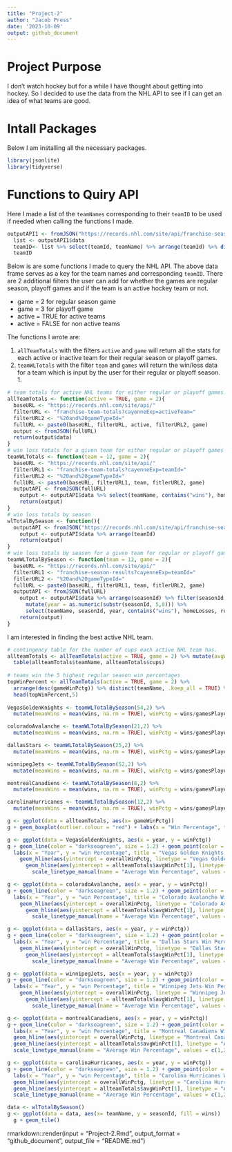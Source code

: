 ```yaml
---
title: "Project-2"
author: "Jacob Press"
date: '2023-10-09'
output: github_document
---
```

# Project Purpose  

I don't watch hockey but for a while I have thought about getting into hockey. So I decided to use the data from the NHL API to see if I can get an idea of what teams are good.  

# Intall Packages  
Below I am installing all the necessary packages.  

```r
library(jsonlite)
library(tidyverse)
```

# Functions to Quiry API  

Here I made a list of the `teamNames` corresponding to their `teamID` to be used if needed when calling the functions I made.

```r
outputAPI1 <- fromJSON("https://records.nhl.com/site/api/franchise-season-results")
  list <- outputAPI1$data  
  teamID<- list %>% select(teamId, teamName) %>% arrange(teamId) %>% distinct(teamId, teamName)
  teamID
```

Below is are some functions I made to query the NHL API. The above data frame serves as a key for the team names and corresponding `teamID`. There are 2 additional filters the user can add for whether the games are regular season, playoff games and if the team is an active hockey team or not. 
  
* game = 2 for regular season game  
* game = 3 for playoff game  
* active = TRUE for active teams  
* active = FALSE for non active teams  

The functions I wrote are:  
  
1. `allTeamTotals` with the filters `active` and `game` will return all the stats for each active or inactive team for their regular season or playoff games. 
1. `teamWLTotals` with the filter `team` and `games` will return the win/loss data for a team which is input by the user for their regular or playoff season. 1. 

```r
# team totals for active NHL teams for either regular or playoff games.
allTeamTotals <- function(active = TRUE, game = 2){
  baseURL <- "https://records.nhl.com/site/api/"
  filterURL <- "franchise-team-totals?cayenneExp=activeTeam="
  filterURL2 <- "%20and%20gameTypeId="
  fullURL <- paste0(baseURL, filterURL, active, filterURL2, game)
  output <- fromJSON(fullURL)
  return(output$data)
}
# win loss totals for a given team for either regular or playoff games
teamWLTotals <- function(team = 12, game = 2){
  baseURL <- "https://records.nhl.com/site/api/"
  filterURL1 <- "franchise-team-totals?cayenneExp=teamId="
  fitlerURL2 <- "%20and%20gameTypeId="
  fullURL <- paste0(baseURL, filterURL1, team, fitlerURL2, game)
  outputAPI <- fromJSON(fullURL)
    output <- outputAPI$data %>% select(teamName, contains("wins"), homeLosses, roadLosses, losses, gamesPlayed, gameWinPctg)
    return(output)
}
# win loss totals by season
wlTotalBySeason <- function(){
  outputAPI <- fromJSON("https://records.nhl.com/site/api/franchise-season-results")
    output <- outputAPI$data %>% arrange(teamId) 
    return(output)
}  
# win loss totals by season for a given team for regular or playoff games.
teamWLTotalBySeason <- function(team = 12, game = 2){
  baseURL <- "https://records.nhl.com/site/api/"
  filterURL1 <- "franchise-season-results?cayenneExp=teamId="
  fitlerURL2 <- "%20and%20gameTypeId="
  fullURL <- paste0(baseURL, filterURL1, team, fitlerURL2, game)
  outputAPI <- fromJSON(fullURL)
    output <- outputAPI$data %>% arrange(seasonId) %>% filter(seasonId != 20232024) %>%
      mutate(year = as.numeric(substr(seasonId, 5,8))) %>%
      select(teamName, seasonId, year, contains("wins"), homeLosses, roadLosses, losses, gamesPlayed)
    return(output)
}

```

I am interested in finding the best active NHL team.

```r
# contingency table for the number of cups each active NHL team has.
allteamTotals <- allTeamTotals(active = TRUE, game = 2) %>% mutate(avgWinPct = mean(gameWinPctg))
  table(allteamTotals$teamName, allteamTotals$cups)
  
# teams win the 5 highest regular season win percentages
topWinPercent <- allTeamTotals(active = TRUE, game = 2) %>%
  arrange(desc(gameWinPctg)) %>% distinct(teamName, .keep_all = TRUE) %>% select(teamName, teamId, gameWinPctg, cups)
  head(topWinPercent,5)
  
VegasGoldenKnights <- teamWLTotalBySeason(54,2) %>% 
  mutate(meanWins = mean(wins, na.rm = TRUE), winPctg = wins/gamesPlayed, overallWinPctg = teamWLTotals(54,2)$gameWinPctg)

coloradoAvalanche <- teamWLTotalBySeason(21,2) %>% 
  mutate(meanWins = mean(wins, na.rm = TRUE), winPctg = wins/gamesPlayed, overallWinPctg = teamWLTotals(21,2)$gameWinPctg)

dallasStars <- teamWLTotalBySeason(25,2) %>% 
  mutate(meanWins = mean(wins, na.rm = TRUE), winPctg = wins/gamesPlayed, overallWinPctg = teamWLTotals(25,2)$gameWinPctg)

winnipegJets <- teamWLTotalBySeason(52,2) %>% 
  mutate(meanWins = mean(wins, na.rm = TRUE), winPctg = wins/gamesPlayed, overallWinPctg = teamWLTotals(52,2)$gameWinPctg)

montrealCanadiens <- teamWLTotalBySeason(8,2) %>% 
  mutate(meanWins = mean(wins, na.rm = TRUE), winPctg = wins/gamesPlayed, overallWinPctg = teamWLTotals(8,2)$gameWinPctg)

carolinaHurricanes <- teamWLTotalBySeason(12,2) %>% 
  mutate(meanWins = mean(wins, na.rm = TRUE), winPctg = wins/gamesPlayed, overallWinPctg = teamWLTotals(12,2)$gameWinPctg)

```

```r
g <- ggplot(data = allteamTotals, aes(x= gameWinPctg))
g + geom_boxplot(outlier.colour = "red") + labs(x = "Win Percentage", title = "Box Plot of Regular Season Win Percentages")

g <- ggplot(data = VegasGoldenKnights, aes(x = year, y = winPctg))
g + geom_line(color = "darkseagreen", size = 1.2) + geom_point(color = "darkslategrey", size = 3) + 
  labs(x = "Year", y = "win Percentage", title = "Vegas Golden Knights Win Percentage by Year") + 
    geom_hline(aes(yintercept = overallWinPctg, linetype = "Vegas Golden Knights"), color = "purple") + 
      geom_hline(aes(yintercept = allteamTotals$avgWinPct[1], linetype = "All Teams"), color = "red") +
        scale_linetype_manual(name = "Average Win Percentage", values = c(1,2), guide = guide_legend(override.aes = list(color = c("red", "purple"))))

g <- ggplot(data = coloradoAvalanche, aes(x = year, y = winPctg))
g + geom_line(color = "darkseagreen", size = 1.2) + geom_point(color = "darkslategrey", size = 3) + 
  labs(x = "Year", y = "win Percentage", title = "Colorado Avalanche Win Percentage by Year") + 
    geom_hline(aes(yintercept = overallWinPctg, linetype = "Colorado Avalanche"), color = "purple") + 
      geom_hline(aes(yintercept = allteamTotals$avgWinPct[1], linetype = "All Teams"), color = "red") +
        scale_linetype_manual(name = "Average Win Percentage", values = c(1,2), guide = guide_legend(override.aes = list(color = c("red", "purple"))))

g <- ggplot(data = dallasStars, aes(x = year, y = winPctg))
g + geom_line(color = "darkseagreen", size = 1.2) + geom_point(color = "darkslategrey", size = 3) + 
  labs(x = "Year", y = "win Percentage", title = "Dallas Stars Win Percentage by Year") + 
    geom_hline(aes(yintercept = overallWinPctg, linetype = "Dallas Stars"), color = "purple") + 
      geom_hline(aes(yintercept = allteamTotals$avgWinPct[1], linetype = "All Teams"), color = "red") +
        scale_linetype_manual(name = "Average Win Percentage", values = c(1,2), guide = guide_legend(override.aes = list(color = c("red", "purple"))))

g <- ggplot(data = winnipegJets, aes(x = year, y = winPctg))
g + geom_line(color = "darkseagreen", size = 1.2) + geom_point(color = "darkslategrey", size = 3) + 
  labs(x = "Year", y = "win Percentage", title = "Winnipeg Jets Win Percentage by Year") + 
    geom_hline(aes(yintercept = overallWinPctg, linetype = "Winnipeg Jets"), color = "purple") + 
      geom_hline(aes(yintercept = allteamTotals$avgWinPct[1], linetype = "All Teams"), color = "red") +
        scale_linetype_manual(name = "Average Win Percentage", values = c(1,2), guide = guide_legend(override.aes = list(color = c("red", "purple"))))

g <- ggplot(data = montrealCanadiens, aes(x = year, y = winPctg))
g + geom_line(color = "darkseagreen", size = 1.2) + geom_point(color = "darkslategrey", size = 3) + 
  labs(x = "Year", y = "win Percentage", title = "Montreal Canadiens Win Percentage by Year") + 
  geom_hline(aes(yintercept = overallWinPctg, linetype = "Montreal Canadiens"), color = "purple") + 
  geom_hline(aes(yintercept = allteamTotals$avgWinPct[1], linetype = "All Teams"), color = "red") +
  scale_linetype_manual(name = "Average Win Percentage", values = c(1,2), guide = guide_legend(override.aes = list(color = c("red", "purple"))))

g <- ggplot(data = carolinaHurricanes, aes(x = year, y = winPctg))
g + geom_line(color = "darkseagreen", size = 1.2) + geom_point(color = "darkslategrey", size = 3) + 
  labs(x = "Year", y = "win Percentage", title = "Carolina Hurricanes Win Percentage by Year") + 
  geom_hline(aes(yintercept = overallWinPctg, linetype = "Carolina Hurricanes"), color = "purple") + 
  geom_hline(aes(yintercept = allteamTotals$avgWinPct[1], linetype = "All Teams"), color = "red") +
  scale_linetype_manual(name = "Average Win Percentage", values = c(1,2), guide = guide_legend(override.aes = list(color = c("red", "purple"))))

```

```r
data <- wlTotalBySeason()
g <- ggplot(data = data, aes(x= teamName, y = seasonId, fill = wins))
  g + geom_tile()
```


rmarkdown::render(input = "Project-2.Rmd", output_format = "github_document", output_file = "README.md")